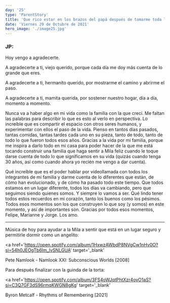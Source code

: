 ```yaml
---
day: '25'
type: 'ParentStory'
title: 'Que rico estar en los brazos del papá después de tomarme toda la leche de la mamá'
date: 'Viernes 29 de Octubre de 2021'
hero_image: './image25.jpg'
---
```


### JP:

Hoy vengo a agradecerte.

A agradecerte a ti, viejo querido, porque cada día me doy más cuenta de lo grande que eres.

A agradecerte a ti, hermanito querido, por mostrarme el camino y abrirme el paso.

A agradecerte a ti, mamita querida, por sostener nuestro hogar, día a día, momento a momento.

Nunca va a haber algo en mi vida como la familia con la que crecí. Me faltan las palabras para describir lo que es esto al verlo en perspectiva. Lo increíble que es compartir el espacio con otros seres humanos, y experimentar con ellos el paso de la vida. Pienso en tantos días pasados, tantas comidas, tantas tardes cada uno en su pieza, tanto de todo, tanto de todo lo que fueron todos esos años. Gracias a la vida por mi familia, porque me inspira a darlo todo en mi casa para poder hacer de la que me está tocando construir una familia que haga sentir a Mila feliz cuando le toque darse cuenta de todo lo que significamos en su vida (quizás cuando tenga 30 años, así como cuando ahora yo recién me vengo a dar cuenta).

Qué increíble que es el poder hablar por videollamada con todos los integrantes de mi familia y darme cuenta de lo diferentes que están, de cómo han evolucionado, y de cómo ha pasado todo este tiempo. Que todos estamos en un lugar diferente, todos los días va cambiando, pero que seguimos siendo quienes somos. Y siempre lo vamos a ser. Qué lindo tener todos estos recuerdos en mi corazón, tanto los buenos como los pésimos. Todos esos momentos son los que construyen lo que soy (y somos) en este momento, y así de importantes son. Gracias por todos esos momentos, Felipe, Marianne y Jorge. Los amo.

---

Música de hoy para ayudar a la Mila a sentir que está en un lugar seguro y permitirle dormir como un angelito:

<a
  href='https://open.spotify.com/album/1HxwzAWbdP8NVgCw1nHv0O?si=54h0JEOgTb6lm_lvSNLGUA'
  target='_blank'
>
  Pete Namlook - Namlook XXI: Subconscious Worlds [2008]
</a>

Para después finalizar con la guinda de la torta:

<a
  href='https://open.spotify.com/album/3FS4oWJqtPhtXzr4ovO1aS?si=C3Q7GF3dS96rmqKWGN8gKg'
  target='_blank'
>
  Byron Metcalf - Rhythms of Remembering [2021]
</a>
